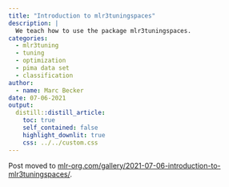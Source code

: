 ```yaml
---
title: "Introduction to mlr3tuningspaces"
description: |
  We teach how to use the package mlr3tuningspaces.
categories:
  - mlr3tuning
  - tuning
  - optimization
  - pima data set
  - classification
author:
  - name: Marc Becker
date: 07-06-2021
output:
  distill::distill_article:
    toc: true
    self_contained: false
    highlight_downlit: true
    css: ../../custom.css
---
```


Post moved to [mlr-org.com/gallery/2021-07-06-introduction-to-mlr3tuningspaces/](https://mlr-org.com/gallery/2021-07-06-introduction-to-mlr3tuningspaces/).

